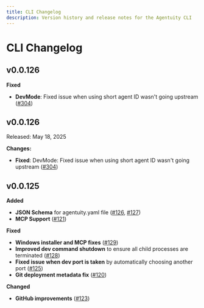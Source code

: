 ```yaml
---
title: CLI Changelog
description: Version history and release notes for the Agentuity CLI
---
```


# CLI Changelog

## v0.0.126

**Fixed**
- **DevMode**: Fixed issue when using short agent ID wasn't going upstream ([#304](https://github.com/agentuity/cli/pull/304))

## v0.0.126

<Callout type="info">
  Released: May 18, 2025
</Callout>

**Changes:**
- **Fixed**: DevMode: Fixed issue when using short agent ID wasn't going upstream ([#304](https://github.com/agentuity/cli/pull/304))

## v0.0.125

**Added**
- **JSON Schema** for agentuity.yaml file ([#126](https://github.com/agentuity/cli/pull/126), [#127](https://github.com/agentuity/cli/pull/127))
- **MCP Support** ([#121](https://github.com/agentuity/cli/pull/121))

**Fixed**
- **Windows installer and MCP fixes** ([#129](https://github.com/agentuity/cli/pull/129))
- **Improved dev command shutdown** to ensure all child processes are terminated ([#128](https://github.com/agentuity/cli/pull/128))
- **Fixed issue when dev port is taken** by automatically choosing another port ([#125](https://github.com/agentuity/cli/pull/125))
- **Git deployment metadata fix** ([#120](https://github.com/agentuity/cli/pull/120))

**Changed**
- **GitHub improvements** ([#123](https://github.com/agentuity/cli/pull/123))
